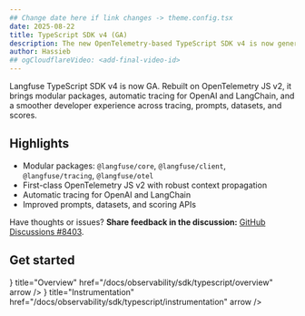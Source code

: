 ```yaml
---
## Change date here if link changes -> theme.config.tsx
date: 2025-08-22
title: TypeScript SDK v4 (GA)
description: The new OpenTelemetry-based TypeScript SDK v4 is now generally available with improved DX, modular packages, and seamless integrations.
author: Hassieb
## ogCloudflareVideo: <add-final-video-id>
---
```



<ChangelogHeader />

Langfuse TypeScript SDK v4 is now GA. Rebuilt on OpenTelemetry JS v2, it brings modular packages, automatic tracing for OpenAI and LangChain, and a smoother developer experience across tracing, prompts, datasets, and scores.

## Highlights

- Modular packages: `@langfuse/core`, `@langfuse/client`, `@langfuse/tracing`, `@langfuse/otel`
- First-class OpenTelemetry JS v2 with robust context propagation
- Automatic tracing for OpenAI and LangChain
- Improved prompts, datasets, and scoring APIs


Have thoughts or issues? **Share feedback in the discussion:** [GitHub Discussions #8403](https://github.com/orgs/langfuse/discussions/8403).

## Get started

<Cards num={2}>
  <Card
    icon={<BookOpen size="24" />}
    title="Overview"
    href="/docs/observability/sdk/typescript/overview"
    arrow
  />
  <Card
    icon={<Plug size="24" />}
    title="Instrumentation"
    href="/docs/observability/sdk/typescript/instrumentation"
    arrow
  />
</Cards>
